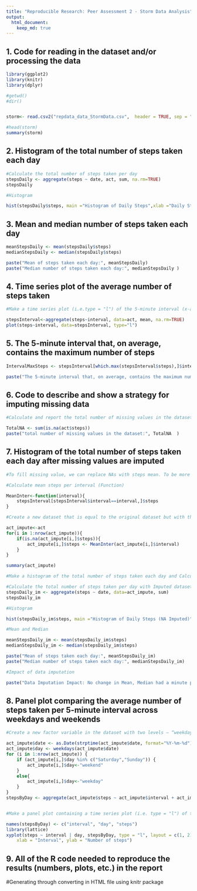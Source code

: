 ```yaml
---
title: "Reproducible Research: Peer Assessment 2 - Storm Data Analysis"
output: 
  html_document:
    keep_md: true
---
```



## 1. Code for reading in the dataset and/or processing the data

```r

library(ggplot2)
library(knitr)
library(dplyr)

#getwd()
#dir()


storm<- read.csv2("repdata_data_StormData.csv",  header = TRUE, sep = ",")

#head(storm)
summary(storm)

```


## 2. Histogram of the total number of steps taken each day

```r

#Calculate the total number of steps taken per day
stepsDaily <- aggregate(steps ~ date, act, sum, na.rm=TRUE)
stepsDaily

#Histogram

hist(stepsDaily$steps, main ="Histogram of Daily Steps",xlab ="Daily Steps")

```

## 3. Mean and median number of steps taken each day

```r
meanStepsDaily <- mean(stepsDaily$steps)
medianStepsDaily <- median(stepsDaily$steps)

paste("Mean of steps taken each day:", meanStepsDaily)
paste("Median number of steps taken each day:", medianStepsDaily )

```


## 4. Time series plot of the average number of steps taken

```r
#Make a time series plot (i.e.type = "l") of the 5-minute interval (x-axis) and the average number of steps taken, averaged across all days (y-axis)

stepsInterval<-aggregate(steps~interval, data=act, mean, na.rm=TRUE)
plot(steps~interval, data=stepsInterval, type="l")

```

## 5. The 5-minute interval that, on average, contains the maximum number of steps

```r

IntervalMaxSteps <- stepsInterval[which.max(stepsInterval$steps),]$interval

paste("The 5-minute interval that, on average, contains the maximum number of steps:", IntervalMaxSteps )

```

## 6. Code to describe and show a strategy for imputing missing data

```r
#Calculate and report the total number of missing values in the dataset (i.e. the total number of rows with NAs)

TotalNA <- sum(is.na(act$steps))
paste("total number of missing values in the dataset:", TotalNA  )

```

## 7. Histogram of the total number of steps taken each day after missing values are imputed

```r

#To fill missing value, we can replace NAs with steps mean. To be more precise , we can also calculate and replace mean at interval level

#Calculate mean steps per interval (Function)

MeanInter<-function(interval){
    stepsInterval[stepsInterval$interval==interval,]$steps
}

#Create a new dataset that is equal to the original dataset but with the missing data filled in. (Replace NA with mean)

act_impute<-act
for(i in 1:nrow(act_impute)){
    if(is.na(act_impute[i,]$steps)){
        act_impute[i,]$steps <- MeanInter(act_impute[i,]$interval)
    }
}

summary(act_impute)

#Make a histogram of the total number of steps taken each day and Calculate and report the mean and median total number of steps taken per day. Do these values differ from the estimates from the first part of the assignment? What is the impact of imputing missing data on the estimates of the total daily number of steps?

#Calculate the total number of steps taken per day with Imputed dataset
stepsDaily_im <- aggregate(steps ~ date, data=act_impute, sum)
stepsDaily_im

#Histogram

hist(stepsDaily_im$steps, main ="Histogram of Daily Steps (NA Imputed)",xlab ="Daily Steps (NA Imputed with Interval Mean)")

#Mean and Median

meanStepsDaily_im <- mean(stepsDaily_im$steps)
medianStepsDaily_im <- median(stepsDaily_im$steps)

paste("Mean of steps taken each day:", meanStepsDaily_im)
paste("Median number of steps taken each day:", medianStepsDaily_im)

#Impact of data imputation

paste("Data Imputation Impact: No change in Mean, Median had a minute positive shift i.e ",medianStepsDaily," To ", medianStepsDaily_im)

```

## 8. Panel plot comparing the average number of steps taken per 5-minute interval across weekdays and weekends

```r

#Create a new factor variable in the dataset with two levels – “weekday” and “weekend” indicating whether a given date is a weekday or weekend day.

act_impute$date <- as.Date(strptime(act_impute$date, format="%Y-%m-%d"))
act_impute$day <- weekdays(act_impute$date)
for (i in 1:nrow(act_impute)) {
    if (act_impute[i,]$day %in% c("Saturday","Sunday")) {
        act_impute[i,]$day<-"weekend"
    }
    else{
        act_impute[i,]$day<-"weekday"
    }
}
stepsByDay <- aggregate(act_impute$steps ~ act_impute$interval + act_impute$day, act_impute, mean)


#Make a panel plot containing a time series plot (i.e. type = "l") of the 5-minute interval (x-axis) and the average number of steps taken, averaged across all weekday days or weekend days (y-axis). See the README file in the GitHub repository to see an example of what this plot should look like using simulated data.

names(stepsByDay) <- c("interval", "day", "steps")
library(lattice)
xyplot(steps ~ interval | day, stepsByDay, type = "l", layout = c(1, 2), 
    xlab = "Interval", ylab = "Number of steps")
```

## 9. All of the R code needed to reproduce the results (numbers, plots, etc.) in the report

#Generating through converting in HTML file using knitr package
